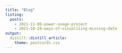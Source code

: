 ```yaml
---
title: "Blog"
listing:
  posts:
    - 2021-11-08-power-usage-project
    - 2021-10-28-ways-of-visualizing-missing-data
output: 
  distill::distill_article:
    theme: postcards.css
---
```


